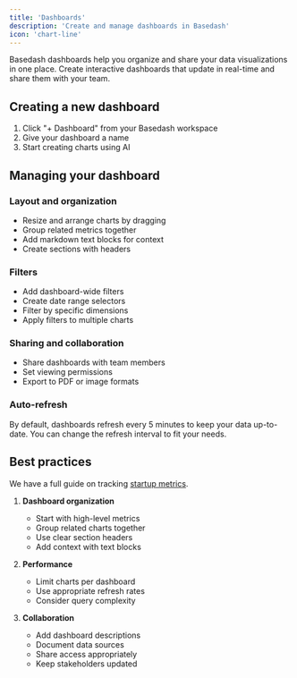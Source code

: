 ```yaml
---
title: 'Dashboards'
description: 'Create and manage dashboards in Basedash'
icon: 'chart-line'
---
```


Basedash dashboards help you organize and share your data visualizations in one place. Create interactive dashboards that update in real-time and share them with your team.

## Creating a new dashboard

1. Click "+ Dashboard" from your Basedash workspace
2. Give your dashboard a name
3. Start creating charts using AI

## Managing your dashboard

### Layout and organization
- Resize and arrange charts by dragging
- Group related metrics together
- Add markdown text blocks for context
- Create sections with headers

### Filters
- Add dashboard-wide filters
- Create date range selectors
- Filter by specific dimensions
- Apply filters to multiple charts

### Sharing and collaboration
- Share dashboards with team members
- Set viewing permissions
- Export to PDF or image formats

### Auto-refresh
By default, dashboards refresh every 5 minutes to keep your data up-to-date. You can change the refresh interval to fit your needs.

## Best practices

We have a full guide on tracking [startup metrics](/startup-metrics/introduction).

1. **Dashboard organization**
   - Start with high-level metrics
   - Group related charts together
   - Use clear section headers
   - Add context with text blocks

2. **Performance**
   - Limit charts per dashboard
   - Use appropriate refresh rates
   - Consider query complexity

3. **Collaboration**
   - Add dashboard descriptions
   - Document data sources
   - Share access appropriately
   - Keep stakeholders updated
